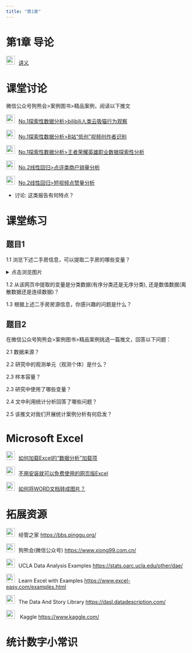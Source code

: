 ```yaml
---
title: "第1章"
---
```


# 第1章 导论

<img src="img/teacher.png" alt="讲义" style="width: 24px; height: 24px;margin-right: 10px">[讲义](https://lizongzhang.github.io/stat/chap1.html){target="_blank"}


# 课堂讨论

微信公众号狗熊会>案例图书>精品案例，阅读以下推文

<img src="img/link.png" style="width: 24px; height: 24px;margin-right: 10px">[No.1探索性数据分析>bilibili人类云吸猫行为观察](https://mp.weixin.qq.com/s/vkiHJsUbJVoFJil2g2Vx-g)

<img src="img/link.png" style="width: 24px; height: 24px;margin-right: 10px">[No.1探索性数据分析>B站“低创”视频创作者识别](https://mp.weixin.qq.com/s/P7vmr1Xxqy-syCQI9rPWDw)

<img src="img/link.png" style="width: 24px; height: 24px;margin-right: 10px">[No.1探索性数据分析>王者荣耀英雄职业数据探索性分析](https://mp.weixin.qq.com/s/YsgqeZBzJgbvlEfQvLDTtw)

<img src="img/link.png" style="width: 24px; height: 24px;margin-right: 10px">[No.2线性回归>点评类商户销量分析](https://mp.weixin.qq.com/s/YxW6kDxn4F7yhmwmw1WNcQ)

<img src="img/link.png" style="width: 24px; height: 24px;margin-right: 10px">[No.2线性回归>短视频点赞量分析](https://mp.weixin.qq.com/s/D87xeFDCRqOIrIA4utLGeg)

- 讨论: 这类报告有何特点？


# 课堂练习

## 题目1

1.1 浏览下述二手房信息，可以提取二手房的哪些变量？

<details>

<summary>点击浏览图片</summary>

- 房源1：五山花园

<img src="img/house_1.png" alt="五山花园">

- 房源2：华农嵩山
<img src="img/house_2.png" alt="华农嵩山">


- 房源3：汇景新城
<img src="img/house_3.png" alt="汇景新城">

</details>


1.2 从该网页中提取的变量是分类数据(有序分类还是无序分类), 还是数值数据(离散数据还是连续数据)？

1.3 根据上述二手房房源信息，你感兴趣的问题是什么？



## 题目2

在微信公众号狗熊会>案例图书>精品案例挑选一篇推文，回答以下问题：

2.1 数据来源？

2.2 研究中的观测单元（观测个体）是什么？

2.3 样本容量？

2.3 研究中使用了哪些变量？

2.4 文中利用统计分析回答了哪些问题？

2.5 该推文对我们开展统计案例分析有何启发？

# Microsoft Excel

<img src="img/video.png" alt="讲义" style="width: 24px; height: 24px;margin-right: 10px;">[如何加载Excel的“数据分析”加载项](https://www.bilibili.com/video/BV19S4y1r7E4/)

<img src="img/video.png" style="width: 24px; height: 24px;margin-right: 10px">[不用安装就可以免费使用的网页版Excel](https://www.bilibili.com/video/BV1w6421w7Rf/)

<img src="img/video.png" alt="讲义" style="width: 24px; height: 24px;margin-right: 10px">[如何将WORD文档转成图片？](https://www.bilibili.com/video/BV1GU4y1f7f9/)

# 拓展资源

<img src="img/link.png" style="width: 24px; height: 24px;margin-right: 10px">经管之家 <https://bbs.pinggu.org/> 

<img src="img/link.png" style="width: 24px; height: 24px;margin-right: 10px">狗熊会(微信公众号) <https://www.xiong99.com.cn/> 

<img src="img/link.png" style="width: 24px; height: 24px;margin-right: 10px">UCLA Data Analysis Examples <https://stats.oarc.ucla.edu/other/dae/> 

<img src="img/link.png" style="width: 24px; height: 24px;margin-right: 10px">Learn Excel with Examples <https://www.excel-easy.com/examples.html> 

<img src="img/link.png" style="width: 24px; height: 24px;margin-right: 10px">The Data And Story Library <https://dasl.datadescription.com/> 

<img src="img/link.png" style="width: 24px; height: 24px;margin-right: 10px"> Kaggle <https://www.kaggle.com/> 

# 统计数字小常识

